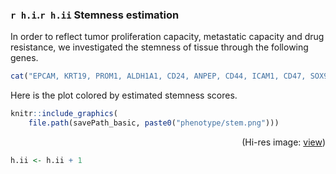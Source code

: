 ### `r h.i`.`r h.ii` Stemness estimation

In order to reflect tumor proliferation capacity, metastatic capacity and drug resistance, we investigated the stemness of tissue through the following genes.

<center>

```{r echo=FALSE, results='asis'}
cat("EPCAM, KRT19, PROM1, ALDH1A1, CD24, ANPEP, CD44, ICAM1, CD47, SOX9\n", sep="")
```

</center>


Here is the plot colored by estimated stemness scores.

```{r stem, echo=F, message=F, warning=F, dpi=500, fig.width=5, fig.height=4, fig.align="center", out.width='70%'}
knitr::include_graphics(
    file.path(savePath_basic, paste0("phenotype/stem.png")))
```
<p align="right">(Hi-res image: <a href='./phenotype/stem.png'>view</a>)</p>

```{r echo=FALSE}
h.ii <- h.ii + 1
```

